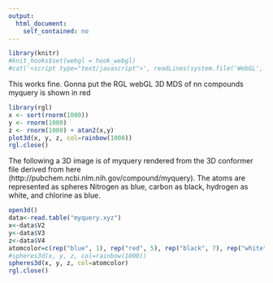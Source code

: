 ```yaml
---
output:
  html_document:
    self_contained: no
---
```

```r
library(knitr)
#knit_hooks$set(webgl = hook_webgl)
#cat('<script type="text/javascript">', readLines(system.file('WebGL', 'CanvasMatrix.js', package = 'rgl')), '</script>', sep = '\n')
```

This works fine. Gonna put the RGL webGL 3D MDS of nn compounds myquery is shown in red

```r
library(rgl)
x <- sort(rnorm(1000))
y <- rnorm(1000)
z <- rnorm(1000) + atan2(x,y)
plot3d(x, y, z, col=rainbow(1000))
rgl.close()
```

The following a 3D image is of myquery rendered from the 3D conformer file derived from here (http://pubchem.ncbi.nlm.nih.gov/compound/myquery). The atoms are represented as spheres Nitrogen as blue, carbon as black, hydrogen as white, and chlorine as blue.

```r
open3d()
data<-read.table("myquery.xyz")
x<-data$V2
y<-data$V3
z<-data$V4
atomcolor=c(rep("blue", 1), rep("red", 5), rep("black", 7), rep("white", 15))
#spheres3d(x, y, z, col=rainbow(1000))
spheres3d(x, y, z, col=atomcolor)
rgl.close()
```
